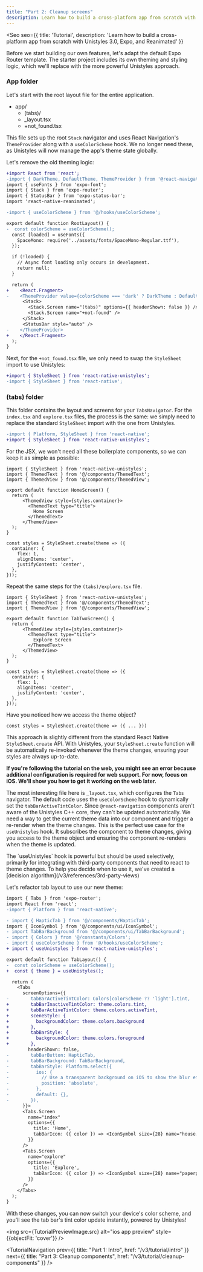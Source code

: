 ```yaml
---
title: "Part 2: Cleanup screens"
description: Learn how to build a cross-platform app from scratch with Unistyles 3.0, Expo, and Reanimated
---
```



<Seo
    seo={{
        title: 'Tutorial',
        description: 'Learn how to build a cross-platform app from scratch with Unistyles 3.0, Expo, and Reanimated'
    }}
>

Before we start building our own features, let's adapt the default Expo Router template.
The starter project includes its own theming and styling logic, which we'll replace with the more powerful Unistyles approach.

### App folder

Let's start with the root layout file for the entire application.

<FileTree>

- app/
  - (tabs)/
  - _layout.tsx
  - +not_found.tsx
</FileTree>

This file sets up the root `Stack` navigator and uses React Navigation's `ThemeProvider` along with a `useColorScheme` hook.
We no longer need these, as Unistyles will now manage the app's theme state globally.

Let's remove the old theming logic:

```diff title="app/_layout.tsx" lang="tsx"
+import React from 'react';
-import { DarkTheme, DefaultTheme, ThemeProvider } from '@react-navigation/native';
import { useFonts } from 'expo-font';
import { Stack } from 'expo-router';
import { StatusBar } from 'expo-status-bar';
import 'react-native-reanimated';

-import { useColorScheme } from '@/hooks/useColorScheme';

export default function RootLayout() {
-  const colorScheme = useColorScheme();
  const [loaded] = useFonts({
    SpaceMono: require('../assets/fonts/SpaceMono-Regular.ttf'),
  });

  if (!loaded) {
    // Async font loading only occurs in development.
    return null;
  }

  return (
+    <React.Fragment>
-    <ThemeProvider value={colorScheme === 'dark' ? DarkTheme : DefaultTheme}>
      <Stack>
        <Stack.Screen name="(tabs)" options={{ headerShown: false }} />
        <Stack.Screen name="+not-found" />
      </Stack>
      <StatusBar style="auto" />
-    </ThemeProvider>
+    </React.Fragment>
  );
}
```

Next, for the `+not_found.tsx` file, we only need to swap the `StyleSheet` import to use Unistyles:

```diff title="app/+not_found.tsx" lang="tsx"
+import { StyleSheet } from 'react-native-unistyles';
-import { StyleSheet } from 'react-native';
```

### (tabs) folder

This folder contains the layout and screens for your `TabsNavigator`.
For the `index.tsx` and `explore.tsx` files, the process is the same: we simply need to replace the standard `StyleSheet` import with the one from Unistyles.

```diff title="app/(tabs)/index.tsx" lang="tsx"
-import { Platform, StyleSheet } from 'react-native';
+import { StyleSheet } from 'react-native-unistyles';
```

For the JSX, we won't need all these boilerplate components, so we can keep it as simple as possible:

```tsx title="app/(tabs)/index.tsx"
import { StyleSheet } from 'react-native-unistyles';
import { ThemedText } from '@/components/ThemedText';
import { ThemedView } from '@/components/ThemedView';

export default function HomeScreen() {
  return (
      <ThemedView style={styles.container}>
        <ThemedText type="title">
          Home Screen
        </ThemedText>
      </ThemedView>
  );
}

const styles = StyleSheet.create(theme => ({
  container: {
    flex: 1,
    alignItems: 'center',
    justifyContent: 'center',
  },
}));
```

Repeat the same steps for the `(tabs)/explore.tsx` file.

```tsx title="app/(tabs)/explore.tsx"
import { StyleSheet } from 'react-native-unistyles';
import { ThemedText } from '@/components/ThemedText';
import { ThemedView } from '@/components/ThemedView';

export default function TabTwoScreen() {
  return (
      <ThemedView style={styles.container}>
        <ThemedText type="title">
          Explore Screen
        </ThemedText>
      </ThemedView>
  );
}

const styles = StyleSheet.create(theme => ({
  container: {
    flex: 1,
    alignItems: 'center',
    justifyContent: 'center',
  },
}));
```

<Aside title="Accessing the Theme">
Have you noticed how we access the theme object?

```tsx /theme/
const styles = StyleSheet.create(theme => ({ ... }))
```

This approach is slightly different from the standard React Native `StyleSheet.create` API.
With Unistyles, your `StyleSheet.create` function will be automatically re-invoked whenever the theme changes, ensuring your styles are always up-to-date.

**If you're following the tutorial on the web, you might see an error because additional configuration is required for web support.
For now, focus on iOS. We'll show you how to get it working on the web later.**
</Aside>

The most interesting file here is `_layout.tsx`, which configures the `Tabs` navigator. The default code uses the `useColorScheme` hook to dynamically set the `tabBarActiveTintColor`.
Since `@react-navigation` components aren't aware of the Unistyles C++ core, they can't be updated automatically. We need a way to get the current theme data into our component and trigger a re-render when the theme changes.
This is the perfect use case for the `useUnistyles` hook. It subscribes the component to theme changes, giving you access to the theme object and ensuring the component re-renders when the theme is updated.

<Aside>
The `useUnistyles` hook is powerful but should be used selectively, primarily for integrating with third-party components that need to react to theme changes.
To help you decide when to use it, we've created a [decision algorithm](/v3/references/3rd-party-views)
</Aside>

Let's refactor tab layout to use our new theme:

```diff title="app/(tabs)/_layout.tsx" lang="tsx"
import { Tabs } from 'expo-router';
import React from 'react';
-import { Platform } from 'react-native';

- import { HapticTab } from '@/components/HapticTab';
import { IconSymbol } from '@/components/ui/IconSymbol';
- import TabBarBackground from '@/components/ui/TabBarBackground';
- import { Colors } from '@/constants/Colors';
- import { useColorScheme } from '@/hooks/useColorScheme';
+ import { useUnistyles } from 'react-native-unistyles';

export default function TabLayout() {
-  const colorScheme = useColorScheme();
+  const { theme } = useUnistyles();

  return (
    <Tabs
      screenOptions={{
-        tabBarActiveTintColor: Colors[colorScheme ?? 'light'].tint,
+        tabBarInactiveTintColor: theme.colors.tint,
+        tabBarActiveTintColor: theme.colors.activeTint,
+        sceneStyle: {
+          backgroundColor: theme.colors.background
+        },
+        tabBarStyle: {
+          backgroundColor: theme.colors.foreground
+        },
        headerShown: false,
-        tabBarButton: HapticTab,
-        tabBarBackground: TabBarBackground,
-        tabBarStyle: Platform.select({
-          ios: {
-            // Use a transparent background on iOS to show the blur effect
-            position: 'absolute',
-          },
-          default: {},
-        }),
      }}>
      <Tabs.Screen
        name="index"
        options={{
          title: 'Home',
          tabBarIcon: ({ color }) => <IconSymbol size={28} name="house.fill" color={color} />,
        }}
      />
      <Tabs.Screen
        name="explore"
        options={{
          title: 'Explore',
          tabBarIcon: ({ color }) => <IconSymbol size={28} name="paperplane.fill" color={color} />,
        }}
      />
    </Tabs>
  );
}
```

With these changes, you can now switch your device's color scheme, and you'll see the tab bar's tint color update instantly, powered by Unistyles!

<img src={TutorialPreviewImage.src} alt="ios app preview" style={{objectFit: 'cover'}} />


<TutorialNavigation
    prev={{
        title: "Part 1: Intro",
        href: "/v3/tutorial/intro"
    }}
    next={{
        title: "Part 3: Cleanup components",
        href: "/v3/tutorial/cleanup-components"
    }}
/>

</Seo>
